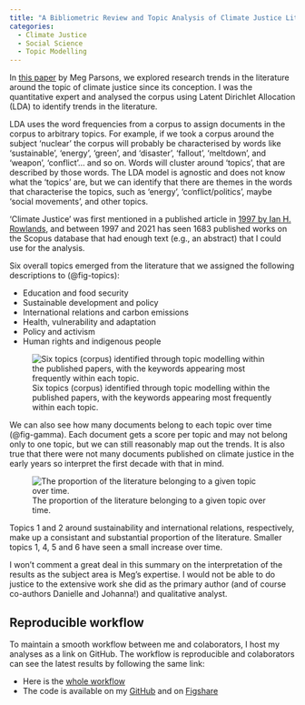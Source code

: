 ```yaml
---
title: "A Bibliometric Review and Topic Analysis of Climate Justice Literature: Mapping Trends, Voices, and the Way Forward"
categories:
  - Climate Justice
  - Social Science
  - Topic Modelling
---
```


In [this paper](https://doi.org/10.1016/j.crm.2024.100593) by Meg Parsons, we explored research trends in the literature around the topic of climate justice since its conception. I was the quantitative expert and analysed the corpus using Latent Dirichlet Allocation (LDA) to identify trends in the literature.

LDA uses the word frequencies from a corpus to assign documents in the corpus to arbitrary topics. For example, if we took a corpus around the subject 'nuclear' the corpus will probably be characterised by words like 'sustainable', 'energy', 'green', and 'disaster', 'fallout', 'meltdown', and 'weapon', 'conflict'... and so on. Words will cluster around 'topics', that are described by those words. The LDA model is agnostic and does not know what the 'topics' are, but we can identify that there are themes in the words that characterise the topics, such as 'energy', 'conflict/politics', maybe 'social movements', and other topics.

'Climate Justice' was first mentioned in a published article in [1997 by Ian H. Rowlands](https://doi.org/10.1080/09644019708414340), and between 1997 and 2021 has seen 1683 published works on the Scopus database that had enough text (e.g., an abstract) that I could use for the analysis.

Six overall topics emerged from the literature that we assigned the following descriptions to (@fig-topics):

- Education and food security
- Sustainable development and policy
- International relations and carbon emissions
- Health, vulnerability and adaptation
- Policy and activism
- Human rights and indigenous people

![Six topics (corpus) identified through topic modelling within the published papers, with the keywords appearing most frequently within each topic.](images/parsons-2024/six_topic_plot.svg){#fig-topics}

We can also see how many documents belong to each topic over time (@fig-gamma). Each document gets a score per topic and may not belong only to one topic, but we can still reasonably map out the trends. It is also true that there were not many documents published on climate justice in the early years so interpret the first decade with that in mind.

![The proportion of the literature belonging to a given topic over time.](images/parsons-2024/gamma_through_time.svg){#fig-gamma}

Topics 1 and 2 around sustainability and international relations, respectively, make up a consistant and substantial proportion of the literature. Smaller topics 1, 4, 5 and 6 have seen a small increase over time.

I won't comment a great deal in this summary on the interpretation of the results as the subject area is Meg's expertise. I would not be able to do justice to the extensive work she did as the primary author (and of course co-authors Danielle and Johanna!) and qualitative analyst.


::: {.callout-note}
## Reproducible workflow
To maintain a smooth workflow between me and colaborators, I host my analyses as a link on GitHub. The workflow is reproducible and colaborators can see the latest results by following the same link:

- Here is the [whole workflow](https://quinnasena.github.io/climate-justice-modelling/bib_analysis.html)
- The code is available on my [GitHub](https://github.com/QuinnAsena/climate-justice-modelling) and on [Figshare](https://doi.org/10.17608/k6.auckland.24539314.v1)
:::